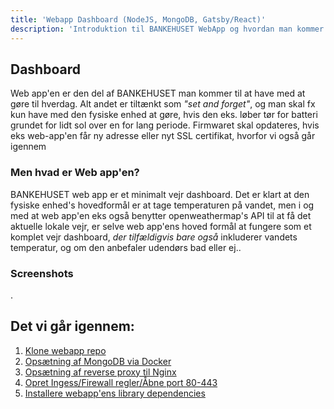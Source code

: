 ```yaml
---
title: 'Webapp Dashboard (NodeJS, MongoDB, Gatsby/React)'
description: 'Introduktion til BANKEHUSET WebApp og hvordan man kommer hurtigst i gang.'
---
```


## Dashboard
Web app'en er den del af BANKEHUSET man kommer til at have med at gøre til hverdag. Alt andet er tiltænkt som *"set and forget"*, og man skal fx kun have med den fysiske enhed at gøre, hvis den eks. løber tør for batteri grundet for lidt sol over en for lang periode. Firmwaret skal opdateres, hvis eks web-app'en får ny adresse eller nyt SSL certifikat, hvorfor vi også går igennem 

### Men hvad er Web app'en?
BANKEHUSET web app er et minimalt vejr dashboard. Det er klart at den fysiske enhed's hovedformål er at tage temperaturen på vandet, men i og med at web app'en eks også benytter openweathermap's API til at få det aktuelle lokale vejr, er selve web app'ens hoved formål at fungere som et komplet vejr dashboard, *der tilfældigvis bare også* inkluderer vandets temperatur, og om den anbefaler udendørs bad eller ej..

### Screenshots
.

## Det vi går igennem:
1. [Klone webapp repo](fork-n-clone/)
2. [Opsætning af MongoDB via Docker](/installer/webapp/mongodb-via-docker)
3. [Opsætning af reverse proxy til Nginx](reverse-proxy-med-nginx)
4. [Opret Ingess/Firewall regler/Åbne port 80-443](ingres-firewall-regler)
5. [Installere webapp'ens library dependencies](build-webapp)

